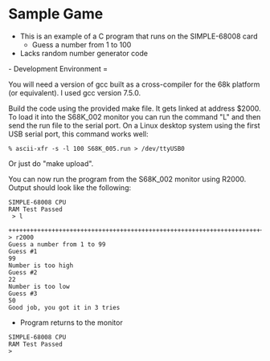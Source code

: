 = Sample Game =

* This is an example of a C program that runs on the SIMPLE-68008 card
** Guess a number from 1 to 100
* Lacks random number generator code

- Development Environment =

You will need a version of gcc built as a cross-compiler for the 68k
platform (or equivalent). I used gcc version 7.5.0.

Build the code using the provided make file. It gets linked at address
$2000. To load it into the S68K_002 monitor you can run the
command "L" and then send the run file to the serial port. On a
Linux desktop system using the first USB serial port, this command
works well:
<pre>
% ascii-xfr -s -l 100 S68K_005.run > /dev/ttyUSB0 
</pre>

Or just do "make upload".

You can now run the program from the S68K_002 monitor using R2000. Output should
look like the following:
<pre>
SIMPLE-68008 CPU
RAM Test Passed
 > l

++++++++++++++++++++++++++++++++++++++++++++++++++++++++++++++++++++++++++++++++++++++++++++++++++>
> r2000
Guess a number from 1 to 99
Guess #1
99
Number is too high
Guess #2
22
Number is too low
Guess #3
50
Good job, you got it in 3 tries
</pre>
* Program returns to the monitor
<pre>
SIMPLE-68008 CPU
RAM Test Passed
>
</pre>
